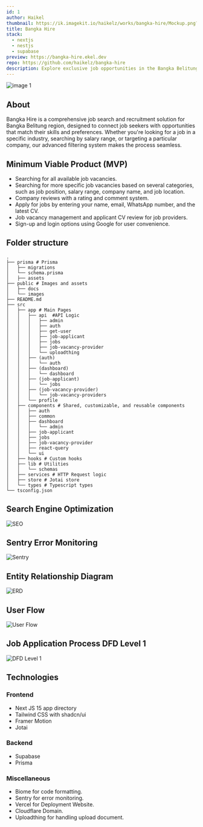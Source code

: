 ```yaml
---
id: 1
author: Haikel
thumbnail: https://ik.imagekit.io/haikelz/works/bangka-hire/Mockup.png?updatedAt=1750270165089
title: Bangka Hire
stack:
  - nextjs
  - nestjs
  - supabase
preview: https://bangka-hire.ekel.dev
repo: https://github.com/haikelz/bangka-hire
description: Explore exclusive job opportunities in the Bangka Belitung region. Take your first step toward the future!
---
```


<img
  src="https://ik.imagekit.io/haikelz/works/bangka-hire/Mockup.png?updatedAt=1750270165089"
  alt="image 1"
  fetchPriority="high"
/>

## About

Bangka Hire is a comprehensive job search and recruitment solution for Bangka Belitung region, designed to connect job seekers with opportunities that match their skills and preferences. Whether you're looking for a job in a specific industry, searching by salary range, or targeting a particular company, our advanced filtering system makes the process seamless.

## Minimum Viable Product (MVP)

- Searching for all available job vacancies.
- Searching for more specific job vacancies based on several categories, such as job position, salary range, company name, and job location.
- Company reviews with a rating and comment system.
- Apply for jobs by entering your name, email, WhatsApp number, and the latest CV.
- Job vacancy management and applicant CV review for job providers.
- Sign-up and login options using Google for user convenience.

## Folder structure

```
.
├── prisma # Prisma
│   ├── migrations
│   └── schema.prisma
│   ├── assets
├── public # Images and assets
│   ├── docs
│   └── images
├── README.md
├── src
│   ├── app # Main Pages
│   │   ├── api  #API Logic
│   │   │   ├── admin
│   │   │   ├── auth
│   │   │   ├── get-user
│   │   │   ├── job-applicant
│   │   │   ├── jobs
│   │   │   ├── job-vacancy-provider
│   │   │   └── uploadthing
│   │   ├── (auth)
│   │   │   └── auth
│   │   ├── (dashboard)
│   │   │   └── dashboard
│   │   ├── (job-applicant)
│   │   │   └── jobs
│   │   ├── (job-vacancy-provider)
│   │   │   └── job-vacancy-providers
│   │   └── profile
│   ├── components # Shared, customizable, and reusable components
│   │   ├── auth
│   │   ├── common
│   │   ├── dashboard
│   │   │   └── admin
│   │   ├── job-applicant
│   │   ├── jobs
│   │   ├── job-vacancy-provider
│   │   ├── react-query
│   │   └── ui
│   ├── hooks # Custom hooks
│   ├── lib # Utilities
│   │   └── schemas
│   ├── services # HTTP Request logic
│   ├── store # Jotai store
│   └── types # Typescript types
└── tsconfig.json
```

## Search Engine Optimization

![SEO](https://ik.imagekit.io/haikelz/works/bangka-hire/seo.png?updatedAt=1750270164475)

## Sentry Error Monitoring

![Sentry](https://ik.imagekit.io/haikelz/works/bangka-hire/sentry.png?updatedAt=1750270164600)

## Entity Relationship Diagram

![ERD](https://ik.imagekit.io/haikelz/works/bangka-hire/ERD.png?updatedAt=1750270164525)

## User Flow

![User Flow](https://ik.imagekit.io/haikelz/works/bangka-hire/User-Flow.png?updatedAt=1750270164284)

## Job Application Process DFD Level 1

![DFD Level 1](https://ik.imagekit.io/haikelz/works/bangka-hire/Job-Application-Process-level-1.png?updatedAt=1750270164492)

## Technologies

### Frontend

- Next JS 15 app directory
- Tailwind CSS with shadcn/ui
- Framer Motion
- Jotai

### Backend

- Supabase
- Prisma

### Miscellaneous

- Biome for code formatting.
- Sentry for error monitoring.
- Vercel for Deployment Website.
- Cloudflare Domain.
- Uploadthing for handling upload document.
